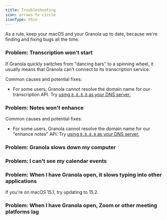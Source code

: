 ```yaml
---
title: Troubleshooting
icon: arrows-to-circle
iconType: thin
---
```


As a rule, keep your macOS and your Granola up to date,
because we're finding and fixing bugs all the time.

### Problem: Transcription won't start

If Granola quickly switches from "dancing bars" to a spinning wheel, it usually means that Granola can't connect to its transcription service.

Common causes and potential fixes:

- For some users, Granola cannot resolve the domain name for our transcription API.
  Try [using `8.8.8.8` as your DNS server.](https://developers.google.com/speed/public-dns/docs/using#macos)

### Problem: Notes won't enhance

Common causes and potential fixes:

- For some users, Granola cannot resolve the domain name for our "enhance notes" API.
  Try [using `8.8.8.8` as your DNS server.](https://developers.google.com/speed/public-dns/docs/using#macos)

### Problem: Granola slows down my computer

### Problem: I can't see my calendar events

### Problem: When I have Granola open, it slows typing into other applications

If you're on macOS 15.1, try updating to 15.2.

### Problem: When I have Granola open, Zoom or other meeting platforms lag
